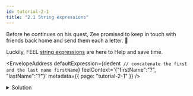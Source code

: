 ```yaml
---
id: tutorial-2-1
title: "2.1 String expressions"
---
```



Before he continues on his quest, Zee promised to keep in touch with friends back home and send them
each a letter. :incoming_envelope:

Luckily, FEEL [string expressions](/docs/reference/language-guide/feel-string-expressions.md) are here to Help and save time.

<EnvelopeAddress
  defaultExpression={dedent`
      // concatenate the first and the last name
      firstName`}
  feelContext='{"firstName":"?", "lastName":"?"}'
  metadata={{ page: "tutorial-2-1" }}
/>

<details>
  <summary>Solution</summary>
  <div>
    <div>It would take Zee 24 hours to complete the trip.</div>
    <br />
    <pre title={"Expression"}>firstName + " " + lastName</pre>
  </div>
</details>
